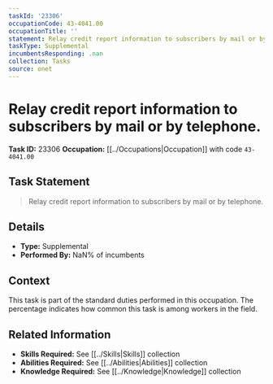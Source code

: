 ```yaml
---
taskId: '23306'
occupationCode: 43-4041.00
occupationTitle: ''
statement: Relay credit report information to subscribers by mail or by telephone.
taskType: Supplemental
incumbentsResponding: .nan
collection: Tasks
source: onet
---
```

# Relay credit report information to subscribers by mail or by telephone.

**Task ID:** 23306
**Occupation:** [[../Occupations|Occupation]] with code `43-4041.00`

## Task Statement

> Relay credit report information to subscribers by mail or by telephone.

## Details

- **Type:** Supplemental
- **Performed By:** NaN% of incumbents

## Context

This task is part of the standard duties performed in this occupation. The percentage indicates how common this task is among workers in the field.

## Related Information

- **Skills Required:** See [[../Skills|Skills]] collection
- **Abilities Required:** See [[../Abilities|Abilities]] collection
- **Knowledge Required:** See [[../Knowledge|Knowledge]] collection
